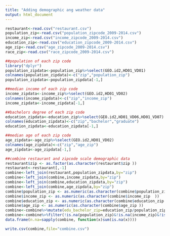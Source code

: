 ```yaml
---
title: "Adding demographic ang weather data"
output: html_document
---
```


```r
restaurant<-read.csv("restaurant.csv")
population_zip<-read.csv("population_zipcode_2009-2014.csv")
income_zip<-read.csv("income_zipcode_2009-2014.csv")
education_zip<-read.csv("education_zipcode_2009-2014.csv")
age_zip<-read.csv("age_zipcode_2009-2014.csv")
race_zip<-read.csv("race_zipcode_2009-2014.csv")
```


```r
##population of each zip code
library("dplyr")
population_zipdata<-population_zip%>%select(GEO.id2,HD01_VD01)
colnames(population_zipdata)<-c("zip","population_zip")
population_zipdata<-population_zipdata[-1,]

##median income of each zip code
income_zipdata<-income_zip%>%select(GEO.id2,HD01_VD02)
colnames(income_zipdata)<-c("zip","income_zip")
income_zipdata<-income_zipdata[-1,]

##bachelors degree of each zip code
education_zipdata<-education_zip%>%select(GEO.id2,HD01_VD06,HD01_VD07)
colnames(education_zipdata)<-c("zip","bachelor","graduate")
education_zipdata<-education_zipdata[-1,]

##median age of each zip code
age_zipdata<-age_zip%>%select(GEO.id2,HD01_VD02)
colnames(age_zipdata)<-c("zip","age_zip")
age_zipdata<-age_zipdata[-1,]

##combine restaurant and zipcode scale demographic data
restaurant$zip <- as.factor(as.character(restaurant$zip ))
restaurant<-restaurant[,-1]
combine<-left_join(restaurant,population_zipdata,by="zip")
combine<-left_join(combine,income_zipdata,by="zip")
combine<-left_join(combine,education_zipdata,by="zip")
combine<-left_join(combine,age_zipdata,by="zip")
combine$population_zip <- as.numeric(as.character(combine$population_zip  ))
combine$income_zip <- as.numeric(as.character(combine$income_zip  ))
combine$education_zip <- as.numeric(as.character(combine$education_zip ))
combine$age_zip <- as.numeric(as.character(combine$age_zip ))
combine<-combine%>%mutate(edu_bachelor_zip=education_zip/population_zip)
combine<-combine%>%filter(!is.na(population_zip)&!is.na(income_zip)&!is.na(education_zip)&!is.na(age_zip))
data.frame(n.na=sapply(combine, function(x)sum(is.na(x)))) 

write.csv(combine,file="combine.csv")
```


